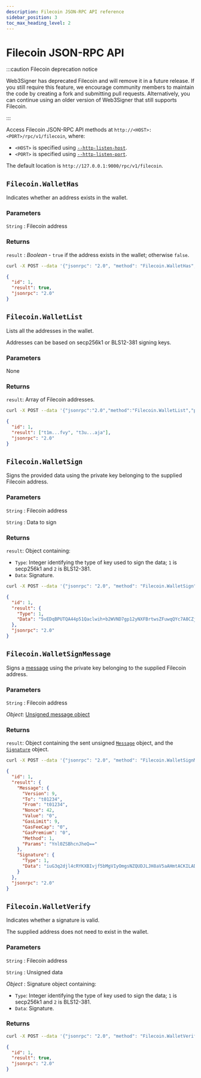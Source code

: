 ```yaml
---
description: Filecoin JSON-RPC API reference
sidebar_position: 3
toc_max_heading_level: 2
---
```



# Filecoin JSON-RPC API

:::caution Filecoin deprecation notice

Web3Signer has deprecated Filecoin and will remove it in a future release. If you still require this feature, we encourage
community members to maintain the code by creating a fork and submitting pull requests. Alternatively, you can continue
using an older version of Web3Signer that still supports Filecoin.

:::

Access Filecoin JSON-RPC API methods at `http://<HOST>:<PORT>/rpc/v1/filecoin`, where:

- `<HOST>` is specified using [`--http-listen-host`](../cli/options.mdx#http-listen-host).
- `<PORT>` is specified using [`--http-listen-port`](../cli/options.mdx#http-listen-port).

The default location is `http://127.0.0.1:9000/rpc/v1/filecoin`.

## `Filecoin.WalletHas`

Indicates whether an address exists in the wallet.

### Parameters

`String` : Filecoin address

### Returns

`result` : _Boolean_ - `true` if the address exists in the wallet; otherwise `false`.

<Tabs>

  <TabItem value="curl HTTP request" label="curl HTTP request" default>

```bash
curl -X POST --data '{"jsonrpc": "2.0", "method": "Filecoin.WalletHas", "params": ["t1m...fvy"], "id": 1}' http://127.0.0.1:9000/rpc/v1/filecoin
```

  </TabItem>
  <TabItem value="JSON result" label="JSON result" default>

```json
{
  "id": 1,
  "result": true,
  "jsonrpc": "2.0"
}
```

  </TabItem>
</Tabs>

## `Filecoin.WalletList`

Lists all the addresses in the wallet.

Addresses can be based on secp256k1 or BLS12-381 signing keys.

### Parameters

None

### Returns

`result`: Array of Filecoin addresses.

<Tabs>

  <TabItem value="curl HTTP request" label="curl HTTP request" default>

```bash
curl -X POST --data '{"jsonrpc":"2.0","method":"Filecoin.WalletList","params":[],"id":1}' http://127.0.0.1:9000/rpc/v1/filecoin
```

  </TabItem>
  <TabItem value="JSON result" label="JSON result" default>

```json
{
  "id": 1,
  "result": ["t1m...fvy", "t3u...aja"],
  "jsonrpc": "2.0"
}
```

  </TabItem>
</Tabs>

## `Filecoin.WalletSign`

Signs the provided data using the private key belonging to the supplied Filecoin address.

### Parameters

`String` : Filecoin address

`String` : Data to sign

### Returns

`result`: Object containing:

- `Type`: Integer identifying the type of key used to sign the data; `1` is secp256k1 and `2` is BLS12-381.
- `Data`: Signature.

<Tabs>

  <TabItem value="curl HTTP request" label="curl HTTP request" default>

```bash
curl -X POST --data '{"jsonrpc": "2.0", "method": "Filecoin.WalletSign", "params": ["t1m...fvy", "NDI="], "id": 1}' http://127.0.0.1:9000/rpc/v1/filecoin
```

  </TabItem>
  <TabItem value="JSON result" label="JSON result" default>

```json
{
  "id": 1,
  "result": {
    "Type": 1,
    "Data": "5vEDqBPUTQA44p51Qaclwih+b2WVND7gp12yNXFBrtwsZFuwqQYc7A8CZjocrn6NVPjMLpqvJjGxWY2lXb6a3wE="
  },
  "jsonrpc": "2.0"
}
```

  </TabItem>
</Tabs>

## `Filecoin.WalletSignMessage`

Signs a [message] using the private key belonging to the supplied Filecoin address.

### Parameters

`String` : Filecoin address

_Object_: [Unsigned message object]

### Returns

`result`: Object containing the sent unsigned [`Message`](https://spec.filecoin.io/#section-systems.filecoin_vm.message) object, and the [`Signature`](https://spec.filecoin.io/#section-systems.filecoin_vm.message.message-semantic-validation) object.

<Tabs>

  <TabItem value="curl HTTP request" label="curl HTTP request" default>

```bash
curl -X POST --data '{"jsonrpc": "2.0", "method": "Filecoin.WalletSignMessage", "params": ["t1m...fvy", {"Version": 9, "To": "t01234", "From": "t01234", "Nonce": 42, "Value": "0", "GasLimit": 9, "GasFeeCap": "0", "GasPremium": "0", "Method": 1, "Params": "Ynl0ZSBhcnJheQ=="}], "id": 1}' http://127.0.0.1:9000/rpc/v1/filecoin
```

  </TabItem>
  <TabItem value="JSON result" label="JSON result" default>

```json
{
  "id": 1,
  "result": {
    "Message": {
      "Version": 9,
      "To": "t01234",
      "From": "t01234",
      "Nonce": 42,
      "Value": "0",
      "GasLimit": 9,
      "GasFeeCap": "0",
      "GasPremium": "0",
      "Method": 1,
      "Params": "Ynl0ZSBhcnJheQ=="
    },
    "Signature": {
      "Type": 1,
      "Data": "iuG3q2djl4cRYKXBIvjf5bMgVIyOmgsNZQUDJLJH8aV5aAHmtACKILADp8lNvHK8Tg8bYCi8mNFYAI4/cABOJQA="
    }
  },
  "jsonrpc": "2.0"
}
```

  </TabItem>
</Tabs>

## `Filecoin.WalletVerify`

Indicates whether a signature is valid.

The supplied address does not need to exist in the wallet.

### Parameters

`String` : Filecoin address

`String` : Unsigned data

_Object_ : Signature object containing:

- `Type`: Integer identifying the type of key used to sign the data; `1` is secp256k1 and `2` is BLS12-381.
- `Data`: Signature.

### Returns

<Tabs>

  <TabItem value="curl HTTP request" label="curl HTTP request" default>

```bash
curl -X POST --data '{"jsonrpc": "2.0", "method": "Filecoin.WalletVerify", "params": ["t1m...fvy", "NDI=", {"Type":1,"Data":"5vEDqBPUTQA44p51Qaclwih+b2WVND7gp12yNXFBrtwsZFuwqQYc7A8CZjocrn6NVPjMLpqvJjGxWY2lXb6a3wE="}], "id": 1}' http://127.0.0.1:9000/rpc/v1/filecoin
```

  </TabItem>
  <TabItem value="JSON result" label="JSON result" default>

```json
{
  "id": 1,
  "result": true,
  "jsonrpc": "2.0"
}
```

  </TabItem>
</Tabs>

<!-- links -->

[message]: https://spec.filecoin.io/#section-systems.filecoin_vm.message
[Unsigned message object]: https://spec.filecoin.io/#section-systems.filecoin_vm.message
